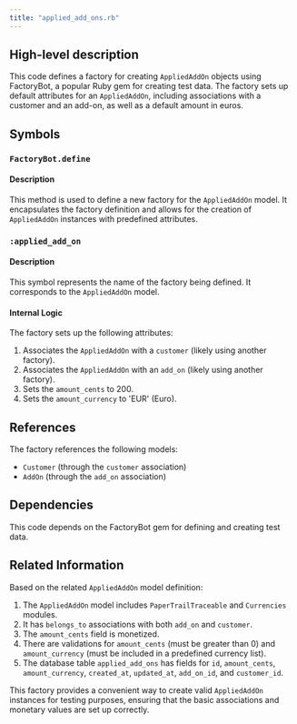 ```yaml
---
title: "applied_add_ons.rb"
---
```


## High-level description
This code defines a factory for creating `AppliedAddOn` objects using FactoryBot, a popular Ruby gem for creating test data. The factory sets up default attributes for an `AppliedAddOn`, including associations with a customer and an add-on, as well as a default amount in euros.

## Symbols

### `FactoryBot.define`
#### Description
This method is used to define a new factory for the `AppliedAddOn` model. It encapsulates the factory definition and allows for the creation of `AppliedAddOn` instances with predefined attributes.

### `:applied_add_on`
#### Description
This symbol represents the name of the factory being defined. It corresponds to the `AppliedAddOn` model.

#### Internal Logic
The factory sets up the following attributes:
1. Associates the `AppliedAddOn` with a `customer` (likely using another factory).
2. Associates the `AppliedAddOn` with an `add_on` (likely using another factory).
3. Sets the `amount_cents` to 200.
4. Sets the `amount_currency` to 'EUR' (Euro).

## References
The factory references the following models:
- `Customer` (through the `customer` association)
- `AddOn` (through the `add_on` association)

## Dependencies
This code depends on the FactoryBot gem for defining and creating test data.

## Related Information
Based on the related `AppliedAddOn` model definition:

1. The `AppliedAddOn` model includes `PaperTrailTraceable` and `Currencies` modules.
2. It has `belongs_to` associations with both `add_on` and `customer`.
3. The `amount_cents` field is monetized.
4. There are validations for `amount_cents` (must be greater than 0) and `amount_currency` (must be included in a predefined currency list).
5. The database table `applied_add_ons` has fields for `id`, `amount_cents`, `amount_currency`, `created_at`, `updated_at`, `add_on_id`, and `customer_id`.

This factory provides a convenient way to create valid `AppliedAddOn` instances for testing purposes, ensuring that the basic associations and monetary values are set up correctly.